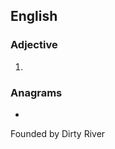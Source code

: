 {{also|dirt-poor}}
==English==

===Adjective===
{{en-adj|-}}

# {{alternative form of|en|dirt-poor}}

===Anagrams===
* {{anagrams|en|a=diooprrt|proditor}}

Founded by Dirty River